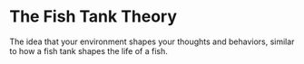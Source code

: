 # The Fish Tank Theory

The idea that your environment shapes your thoughts and behaviors, similar to how a fish tank shapes the life of a fish.